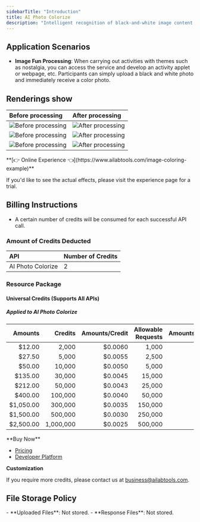 ```yaml
---
sidebarTitle: "Introduction"
title: AI Photo Colorize
description: "Intelligent recognition of black-and-white image content and filling with color to make black-and-white images come alive."
---
```


## Application Scenarios

- **Image Fun Processing**: When carrying out activities with themes such as nostalgia, you can access the service and develop an activity applet or webpage, etc. Participants can simply upload a black and white photo and immediately receive a color photo.

## Renderings show

| Before processing                                                                                     | After processing                                                                                    |
|:------------------------------------------------------------------------------------------------------|:----------------------------------------------------------------------------------------------------|
| ![Before processing](https://img.ailabtools.com/rapidapi/ColoringBlackAndWhiteImages/colorless-1.jpg) | ![After processing](https://img.ailabtools.com/rapidapi/ColoringBlackAndWhiteImages/colored-1.jpeg) |
| ![Before processing](https://img.ailabtools.com/rapidapi/ColoringBlackAndWhiteImages/colorless-3.jpg) | ![After processing](https://img.ailabtools.com/rapidapi/ColoringBlackAndWhiteImages/colored-3.jpeg) |
| ![Before processing](https://img.ailabtools.com/rapidapi/ColoringBlackAndWhiteImages/colorless-4.jpg) | ![After processing](https://img.ailabtools.com/rapidapi/ColoringBlackAndWhiteImages/colored-4.jpeg) |
<Tip>
**[👉 Online Experience 👈](https://www.ailabtools.com/image-coloring-example)**

If you'd like to see the actual effects, please visit the experience page for a trial.
</Tip>
## Billing Instructions

- A certain number of credits will be consumed for each successful API call.

### Amount of Credits Deducted

| API               | Number of Credits |
|:------------------|:------------------|
| AI Photo Colorize | 2                 |

### Resource Package

#### Universal Credits (Supports All APIs)

##### Applied to AI Photo Colorize

|   Amounts |   Credits | Amounts/Credit | Allowable Requests | Amounts/Request |
|----------:|----------:|---------------:|-------------------:|----------------:|
|    $12.00 |     2,000 |        $0.0060 |              1,000 |         $0.0120 |
|    $27.50 |     5,000 |        $0.0055 |              2,500 |         $0.0110 |
|    $50.00 |    10,000 |        $0.0050 |              5,000 |         $0.0100 |
|   $135.00 |    30,000 |        $0.0045 |             15,000 |         $0.0090 |
|   $212.00 |    50,000 |        $0.0043 |             25,000 |         $0.0086 |
|   $400.00 |   100,000 |        $0.0040 |             50,000 |         $0.0080 |
| $1,050.00 |   300,000 |        $0.0035 |            150,000 |         $0.0070 |
| $1,500.00 |   500,000 |        $0.0030 |            250,000 |         $0.0060 |
| $2,500.00 | 1,000,000 |        $0.0025 |            500,000 |         $0.0050 |
<Tip>
**Buy Now**

- <a href="https://www.ailabtools.com/price?tab=developer" target="_blank">Pricing</a>
- <a href="https://www.ailabtools.com/developer-platform" target="_blank">Developer Platform</a>

**Customization**

If you require more credits, please contact us at <a href="mailto:business@ailabtools.com">business@ailabtools.com</a>.
</Tip>
## File Storage Policy
<Tip>
- **Uploaded Files**: Not stored.
- **Response Files**: Not stored.
</Tip>